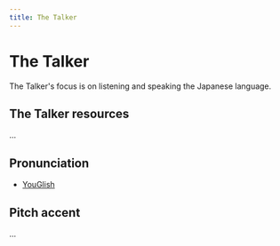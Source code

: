 ```yaml
---
title: The Talker
---
```



# The Talker

The Talker's focus is on listening and speaking the Japanese language.

## The Talker resources

...

## Pronunciation

- [YouGlish](https://youglish.com/) <Multilingual />

## Pitch accent


...
